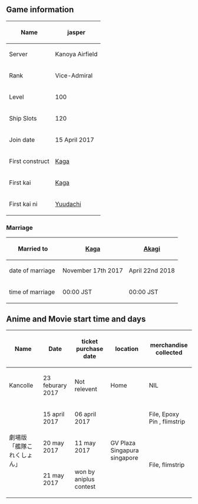 ==Game information==
{| border="0" cellpadding="1" cellspacing="1" class="article-table" style="width: 500px;"
|-
! scope="col"|Name
|jasper
|-
! scope="col"|Server
|Kanoya Airfield
|-
! scope="col"|Rank
|Vice-Admiral
|-
! scope="col"|Level
|100
|-
! scope="col"|Ship Slots
|120
|-
! scope="col"|Join date 
|15 April 2017
|-
! scope="col"|First construct
|[[Kaga]]
|-
! scope="col"|First kai
|[[Kaga]]
|-
! scope="col"|First kai ni
|[[Yuudachi]]
|}
{{clear}}
===Marriage===
{| border="0" cellpadding="1" cellspacing="1" class="article-table" style="width: 500px;"
|-
! scope="col"|Married to
|[[Kaga]]
|[[Akagi]]
|-
! scope="col"|date of marriage 
|November 17th 2017
|April 22nd 2018
|-
! scope="col"|time of marriage
|00:00 JST
|00:00 JST
|}

==Anime and Movie start time and days==
{| border="0" cellpadding="1" cellspacing="1" class="article-table article-table-selected" style="width:700px;"
|-
! scope="col"|Name
! scope="col"|Date 
! scope="col"|ticket purchase date
! scope="col"|location
! scope="col"|merchandise collected
|-
|Kancolle
|23 feburary 2017
|Not relevent
|Home
|NIL
|-
| colspan="1" rowspan="3"|劇場版「艦隊これくしょん」
|15 april 2017
|06 april 2017
| colspan="1" rowspan="3"|
GV Plaza Singapura singapore
| colspan="2"|File, Epoxy Pin , flimstrip
|-
|20 may 2017
|11 may 2017
| colspan="2" rowspan="2"|File, flimstrip
|-
|21 may 2017
|won by aniplus contest
|}